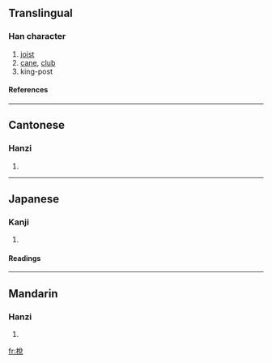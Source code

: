 {{see|棁}}

==Translingual==
===Han character===
{{Han char|rn=75|rad=木|as=07|sn=11|four=4891<sub>6</sub>|canj=木金口山 (DCRU)}}
# [[joist]]
# [[cane]], [[club]]
# king-post
====References====
{{Han ref|kx=0531.060|dkj=14885|dj=0919.050|hdz=21217.031|uh=68B2|ud=26802|bh=D5BF|bd=54719}}

----
==Cantonese==
===Hanzi===
{{yue-hanzi|jyut=|y=jyut3}}
# {{defn|Cantonese}}

----
==Japanese==
===Kanji===
{{ja-kanji|grade=|rs=木07}}
# {{defn|Japanese}} 
====Readings====
{{ja-readings|on=[[せつ]] (setsu), [[せち]] (sechi), [[たつ]] (tatsu), [[たち]] (tachi)|kun=[[つか]] (tsuka)}}

----
==Mandarin==
===Hanzi===
{{cmn-hanzi|sim=棁|pin=[[zhuó]] ([[zhuo2]])|wg=cho<sup>2</sup>}}
# {{defn|Mandarin}}

[[fr:梲]]
